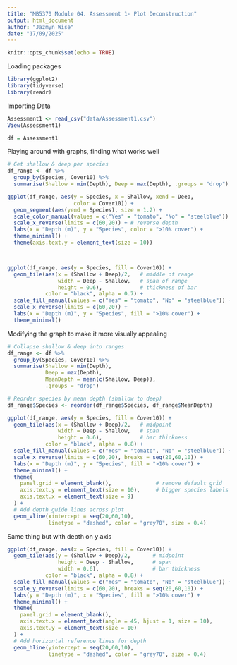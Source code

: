 ```yaml
---
title: "MB5370 Module 04. Assessment 1- Plot Deconstruction"
output: html_document
author: "Jazmyn Wise"
date: "17/09/2025"
---
```


```r
knitr::opts_chunk$set(echo = TRUE)
```

Loading packages
```r
library(ggplot2)
library(tidyverse)
library(readr)
```

Importing Data
```r
Assessment1 <- read_csv("data/Assessment1.csv")
View(Assessment1)

df = Assessment1
```

Playing around with graphs, finding what works well
```r
# Get shallow & deep per species
df_range <- df %>%
  group_by(Species, Cover10) %>%
  summarise(Shallow = min(Depth), Deep = max(Depth), .groups = "drop")

ggplot(df_range, aes(y = Species, x = Shallow, xend = Deep, 
                     color = Cover10)) +
  geom_segment(aes(yend = Species), size = 1.2) +
  scale_color_manual(values = c("Yes" = "tomato", "No" = "steelblue")) +
  scale_x_reverse(limits = c(60,20)) + # reverse depth
  labs(x = "Depth (m)", y = "Species", color = ">10% cover") +
  theme_minimal() +
  theme(axis.text.y = element_text(size = 10))



ggplot(df_range, aes(y = Species, fill = Cover10)) +
  geom_tile(aes(x = (Shallow + Deep)/2,   # middle of range
                width = Deep - Shallow,   # span of range
                height = 0.6),            # thickness of bar
            color = "black", alpha = 0.7) +
  scale_fill_manual(values = c("Yes" = "tomato", "No" = "steelblue")) +
  scale_x_reverse(limits = c(60,20)) +
  labs(x = "Depth (m)", y = "Species", fill = ">10% cover") +
  theme_minimal()
```

Modifying the graph to make it more visually appealing
```r
# Collapse shallow & deep into ranges
df_range <- df %>%
  group_by(Species, Cover10) %>%
  summarise(Shallow = min(Depth),
            Deep = max(Depth),
            MeanDepth = mean(c(Shallow, Deep)),
            .groups = "drop")

# Reorder species by mean depth (shallow to deep)
df_range$Species <- reorder(df_range$Species, df_range$MeanDepth)

ggplot(df_range, aes(y = Species, fill = Cover10)) +
  geom_tile(aes(x = (Shallow + Deep)/2,   # midpoint
                width = Deep - Shallow,   # span
                height = 0.6),            # bar thickness
            color = "black", alpha = 0.8) +
  scale_fill_manual(values = c("Yes" = "tomato", "No" = "steelblue")) +
  scale_x_reverse(limits = c(60,20), breaks = seq(20,60,10)) +
  labs(x = "Depth (m)", y = "Species", fill = ">10% cover") +
  theme_minimal() +
  theme(
    panel.grid = element_blank(),              # remove default grid
    axis.text.y = element_text(size = 10),     # bigger species labels
    axis.text.x = element_text(size = 9)
  ) +
  # Add depth guide lines across plot
  geom_vline(xintercept = seq(20,60,10), 
             linetype = "dashed", color = "grey70", size = 0.4)
```

Same thing but with depth on y axis
```r
ggplot(df_range, aes(x = Species, fill = Cover10)) +
  geom_tile(aes(y = (Shallow + Deep)/2,       # midpoint
                height = Deep - Shallow,      # span
                width = 0.6),                 # bar thickness
            color = "black", alpha = 0.8) +
  scale_fill_manual(values = c("Yes" = "tomato", "No" = "steelblue")) +
  scale_y_reverse(limits = c(60,20), breaks = seq(20,60,10)) +
  labs(y = "Depth (m)", x = "Species", fill = ">10% cover") +
  theme_minimal() +
  theme(
    panel.grid = element_blank(),
    axis.text.x = element_text(angle = 45, hjust = 1, size = 10),
    axis.text.y = element_text(size = 10)
  ) +
  # Add horizontal reference lines for depth
  geom_hline(yintercept = seq(20,60,10), 
             linetype = "dashed", color = "grey70", size = 0.4)
```